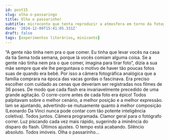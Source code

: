 ```yaml
---
id: post15
slug: olha-o-passaringo
title: Olha o passarinho!
subtitle: microconto que tenta reproduzir a atmosfera em torno da fotografia analógica
date: '2024-12-09T15:41:05.331Z'
draft: false
tags: [experimentos literários, miniconto]
---
```


“A gente não tinha nem pra o que comer. 
Eu tinha que levar vocês na casa da tia Sema toda semana,
porque lá vocês comiam alguma coisa. Se a gente não tinha nem pra o que comer, 
imagina para tirar foto”, dizia a sua mãe sempre que ele lhe perguntava
o motivo de haver tão poucas fotos suas de quando era bebê.
Por isso a câmera fotográfica analógica que a família comprara
na época das vacas gordas o fascinava. 
Era preciso escolher com cuidado as cenas que deveriam ser registradas
nos filmes de 36 poses. De modo que cada flash era 
invariavelmente precedido de uma grande agitação.
O corre-corre antes de cada foto era épico! 
Todos palpitavam sobre o melhor cenário,
a melhor posição e a melhor expressão. Iam se ajuntando, advertindo-se
mutuamente quanto à melhor composição (Leonardo Da Vinci nunca pode
contar com tão potente inteligência coletiva). Todos juntos. Câmera programada. 
Clamor geral para o fotógrafo correr. Luz
piscando cada vez mais rápido, sugerindo a iminência do 
disparo do flash. Últimos ajustes. O tempo está acabando.
Silêncio absoluto. Todos imóveis. Olha o passarinho...
